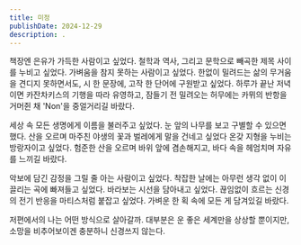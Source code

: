 ```yaml
---
title: 미정
publishDate: 2024-12-29
description: .
---
```


책장엔 은유가 가득한 사람이고 싶었다. 철학과 역사, 그리고 문학으로 빼곡한 제목 사이를 누비고 싶었다.
가벼움을 참지 못하는 사람이고 싶었다. 한없이 밀려드는 삶의 무거움을 견디지 못하면서도, 시 한 문장에, 고작 한 단어에 구원받고 싶었다.
하루가 끝난 저녁이면 카잔차키스의 기행을 따라 유영하고, 잠들기 전 밀려오는 허무에는 카뮈의 반항을 거머쥔 채 'Non'을 중얼거리길 바랐다.

세상 속 모든 생명에게 이름을 불러주고 싶었다. 눈 앞의 나무를 보고 구별할 수 있으면 했다. 산을 오르며 마주친 야생의 꽃과 벌레에게 말을 건네고 싶었다
온갖 지형을 누비는 방랑자이고 싶었다. 험준한 산을 오르며 바위 앞에 겸손해지고, 바다 속을 헤엄치며 자유를 느끼길 바랐다.

악보에 담긴 감정을 그릴 줄 아는 사람이고 싶었다. 착잡한 날에는 아무런 생각 없이 이끌리는 곡에 빠져들고 싶었다.
바라보는 시선을 담아내고 싶었다. 끊임없이 흐르는 신경의 전기 반응을 마티스처럼 붙잡고 싶었다. 가벼운 한 획 속에 모든 게 담겨있길 바랐다.

저편에서의 나는 어떤 방식으로 살아갈까. 대부분은 운 좋은 세계만을 상상할 뿐이지만, 소망을 비추어보이겐 충분하니 신경쓰지 않는다.
